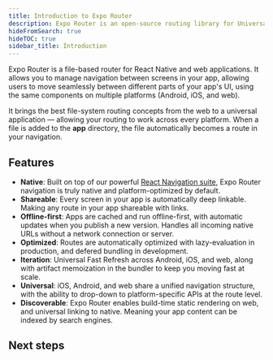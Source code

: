 ```yaml
---
title: Introduction to Expo Router
description: Expo Router is an open-source routing library for Universal React Native applications built with Expo.
hideFromSearch: true
hideTOC: true
sidebar_title: Introduction
---
```



Expo Router is a file-based router for React Native and web applications. It allows you to manage navigation between screens in your app, allowing users to move seamlessly between different parts of your app's UI, using the same components on multiple platforms (Android, iOS, and web).

It brings the best file-system routing concepts from the web to a universal application &mdash; allowing your routing to work across every platform. When a file is added to the **app** directory, the file automatically becomes a route in your navigation.

## Features

- **Native**: Built on top of our powerful [React Navigation suite](https://reactnavigation.org/), Expo Router navigation is truly native and platform-optimized by default.
- **Shareable**: Every screen in your app is automatically deep linkable. Making any route in your app shareable with links.
- **Offline-first**: Apps are cached and run offline-first, with automatic updates when you publish a new version. Handles all incoming native URLs without a network connection or server.
- **Optimized**: Routes are automatically optimized with lazy-evaluation in production, and defered bundling in development.
- **Iteration**: Universal Fast Refresh across Android, iOS, and web, along with artifact memoization in the bundler to keep you moving fast at scale.
- **Universal**: iOS, Android, and web share a unified navigation structure, with the ability to drop-down to platform-specific APIs at the route level.
- **Discoverable**: Expo Router enables build-time static rendering on web, and universal linking to native. Meaning your app content can be indexed by search engines.

## Next steps

<BoxLink
  title="Quick start"
  Icon={Rocket02Icon}
  description="Learn how to quickly get started using Expo Router."
  href="/routing/installation/#quick-start"
/>
<BoxLink
  title="Manual installation"
  Icon={BookOpen02Icon}
  description="Detailed instructions on how to get started and add Expo Router to your existing app."
  href="/routing/installation/#manual-installation"
/>
<BoxLink
  title="Example app"
  Icon={GithubIcon}
  description="See the source code for the example app on GitHub."
  href="https://github.com/expo/expo/tree/main/templates/expo-template-tabs"
/>
